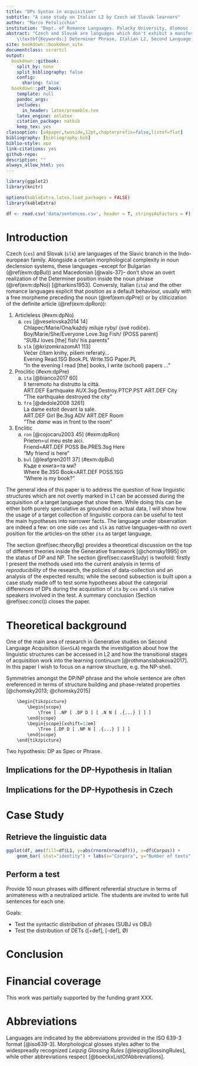 ```yaml
---
title: "DPs Syntax in acquisition"
subtitle: "A case study on Italian L2 by Czech ad Slovak learners"
author: "Marco Petolicchio"
institution: "Dept. of Romance Languages. Palacky University, Olomouc (CZ)"
abstract: "Czech and Slovak are languages which don't exhibit a manifest position for the Articles in the Determiner Phrase. The aim of this paper is to show how this structure is accessed during the learning of Italian, a language which presents the articles as for the standard behavior for nouns.\\par
	\\textbf{Keywords:} Determiner Phrase, Italian L2, Second Language Acquisition, Syntax"
site: bookdown::bookdown_site
documentclass: scrartcl
output:
  bookdown::gitbook: 
    split_by: none
    split_bibliography: false
    config:
      sharing: false
  bookdown::pdf_book:
    template: null
    pandoc_args:
    includes: 
      in_header: latex/preamble.tex
    latex_engine: xelatex
    citation_package: natbib
    keep_tex: yes
classoption: [a4paper,twoside,12pt,chapterprefix=false,listof=flat]
bibliography: [bibliography.bib]
biblio-style: apa
link-citations: yes
github-repo: 
description: ""
always_allow_html: yes
---
```



```r
library(ggplot2)
library(knitr)

options(kableExtra.latex.load_packages = FALSE)
library(kableExtra)
```

```r
df <- read.csv('data/sentences.csv', header = T, stringsAsFactors = F)

```


\clearpage





# Introduction


Czech (`ces`) and Slovak (`slk`) are languages of the Slavic branch in the Indo-european family. Alongside a certain morphological complexity in noun declension systems, these languages --except for Bulgarian (\@ref(exm:dpBul)) and Macedonian [@wals-37]-- don't show an overt realization of the Determiner position inside the noun phrase (\@ref(exm:dpNo)) [@harkins1953]. 
Conversly, Italian (`ita`) and the other romance languages explicit that position as a default behaviour, usually with a free morpheme preceding the noun (\@ref(exm:dpPre)) or by cliticization of the definite article (\@ref(exm:dpRon)):



(@) Articleless (\#exm:dpNo)  
	a. 	`ces` [@veselovska2014 14]  
		\gll 	Chlapec/Marie/Ona/každý	miluje 		ryby/ \{své 	rodiče\}.  
				Boy/Marie/She/Everyone 	Love.3sg 	Fish/ \{POSS 	parent\}  
		\glt 	"SUBJ loves [the] fish/ his parents"
	a. 	`slk` [@krizomkrazomA1 113]  
		\gll 	Večer 	čítam 		knihy, 	píšem 		referatý...  
				Evening	Read.1SG 	Book.PL Write.1SG	Paper.PL  
		\glt 	"In the evening I read [the] books, I write (school) papers ..."

(@) Proclitic (\#exm:dpPre)  
	a.  `ita` [@bianco2017 60]  
		\gll 	Il 		terremoto 	ha 		distrutto			la 			città.  
			 	ART.DEF Earthquake 	AUX.3sg Destroy.PTCP.PST 	ART.DEF 	City  
		\glt  	"The earthquake destroyed the city"
	a. 	`fro` [@dedole2008 3261]  
		\gll 	La 			dame 	estoit 	devant 	la 			sale.  
				ART.DEF 	Girl 	Be.3sg 	ADV		ART.DEF 	Room  
		\glt 	"The *dame* was in front to the room"

(@) Enclitic
	a. `ron` [@cojocaru2003 45]  (\#exm:dpRon)  
		\gll 	Prieten=ul 			meu 	este 		aici.  
				Friend=ART.DEF 		POSS	Be.PRES.3sg Here  
		\glt  	"My friend is here"
	a. `bul` [@leafgren2011 37]  (\#exm:dpBul)  
		\gll 	Къде 	е 		книга=та 		ми?  
				Where 	Be.3SG 	Book=ART.DEF 	POSS.1SG  
		\glt 	"Where is my book?"


The general idea of this paper is to address the question of how linguistic structures which are not overtly marked in L1 can be accessed during the acquisition of a target language that show them. While doing this can be either both purely speculative as grounded on actual data, I will show how the usage of a target collection of linguistic corpora can be useful to test the main hypotheses into narrower facts. The language under observation are indeed a few: on one side `ces` and `slk` as native languages--with no overt position for the articles--on the other `ita` as target language.

The section \@ref(sec:theoryBg) provides a theoretical discussion on the top of different theories inside the Generative framework [@chomsky1995] on the status of DP and NP. The section \@ref(sec:caseStudy) is twofold: firstly I present the methods used into the current analysis in terms of *reproducibility* of the research, the policies of data-collection and an analysis of the expected results; while the second subsection is built upon a case study made off to test some hypotheses about the categorial differences of DPs during the acquisition of `ita` by `ces` and `slk` native speakers involved in the test.
A summary conclusion (Section \@ref(sec:concl)) closes the paper.



# Theoretical background {#sec:theoryBg}

One of the main area of research in Generative studies on Second Language Acquisition (`GenSLA`) regards the investigation about how the linguistic structures can be accessed in L2 and how the transitional stages of acquisition work into the learning continuum [@rothmanslabakova2017].
In this paper I wish to focus on a narrow structure, e.g. the NP-shell.

Symmetries amongst the DP/NP phrase and the whole sentence are often ereferenced in terms of structure building and phase-related properties [@chomsky2013; @chomsky2015]


```r

	\begin{tikzpicture}
		\begin{scope}
			\Tree [ .NP [ .DP D ] [ .N N [ .{...} ] ] ] 
		\end{scope}
		\begin{scope}[xshift=12em]
			\Tree [.DP D [ .NP N [ .{...} ] ] ]
		\end{scope}
	\end{tikzpicture}

```

Two hypothesis: DP as Spec or Phrase.












## Implications for the DP-Hypothesis in Italian




## Implications for the DP-Hypothesis in Czech









# Case Study {#sec:caseStudy}








## Retrieve the linguistic data



```r
ggplot(df, aes(fill=df$L1, y=abs(rnorm(nrow(df))), x=df$Corpus)) + 
	geom_bar( stat="identity") + labs(x="Corpora", y="Number of texts", color="Native Language")
```






## Perform a test

Provide 10 noun phrases with different referential structure in terms of animateness with a neutralized article. The students are invited to write full sentences for each one. 

Goals:

* Test the syntactic distribution of phrases (SUBJ vs OBJ)
* Test the distribution of DETs ([+def], [-def], Ø)










# Conclusion {#sec:concl}












# Financial coverage {-}

This work was partially supported by the funding grant XXX.





# Abbreviations {-}

Languages are indicated by the abbreviations provided in the ISO 639-3 format [@iso639-3]. Morphological glosses styles adher to the widespreadly recognized *Leipzig Glossing Rules* [@leipzigGlossingRules], while other abbreviations respect [@boeckxListOfAbbreviations].



